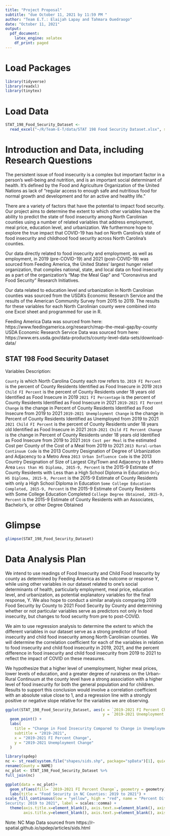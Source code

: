 ```yaml
---
title: "Project Proposal"
subtitle: "due October 11, 2021 by 11:59 PM "
author: "Team E.T.: Elaijah Lapay and Tahmara Ouedraogo"
date: "October 11, 2021"
output: 
  pdf_document:
    latex_engine: xelatex
    df_print: paged
---
```


# Load Packages

```r
library(tidyverse) 
library(readxl)
library(tinytex)
``` 

# Load Data
```r
STAT_198_Food_Security_Dataset <- 
  read_excel("~/R/Team-E-T/data/STAT 198 Food Security Dataset.xlsx", sheet = " County Projections")
```

# Introduction and Data, including Research Questions

The persistent issue of food insecurity is a complex but important factor in a person’s well-being and nutrition, and is an important social determinant of health. It's defined by the Food and Agriculture Organization of the United Nations as lack of "regular access to enough safe and nutritious food for normal growth and development and for an active and healthy life."

There are a variety of factors that have the potential to impact food security. Our project aims to determine the extent to which other variables have the ability to predict the state of food insecurity among North Carolinian counties using a number of related variables that address employment, meal price, education level, and urbanization. We furthermore hope to explore the true impact that COVID-19 has had on North Carolina’s state of food insecurity and childhood food security across North Carolina’s counties. 

Our data directly related to food insecurity and employment, as well as employment, in 2019 (pre-COVID-19) and 2021 (post-COVID-19) was sourced from Feeding America, the United States’ largest hunger relief organization, that compiles national, state, and local data on food insecurity as a part of the organization’s “Map the Meal Gap” and “Coronavirus and Food Security” Research Initiatives. 

Our data related to education level and urbanization in North Carolinian counties was sourced from the USDA’s Economic Research Service and the results of the American Community Survey from 2015 to 2019. The results for these variables for each North Carolinian county were combined into one Excel sheet and programmed for use in R.

Feeding America Data was sourced from here: https://www.feedingamerica.org/research/map-the-meal-gap/by-county
USDA Economic Research Service Data was sourced from here: https://www.ers.usda.gov/data-products/county-level-data-sets/download-data/

## STAT 198 Food Security Dataset

Variables Description:

`County` is which North Carolina County each row refers to. 
`2019 FI Percent` is the percent of County Residents Identified as Food Insecure in 2019
`2019 Child FI Percent` is the percent of County Residents under 18 years old Identified as Food Insecure in 2019
`2021 FI Percentage` is the percent of County Residents Identified as Food Insecure in 2021
`2019-2021 FI Percent Change` is the change in Percent of County Residents Identified as Food Insecure from 2019 to 2021
`2019-2021 Unemployment Change` is the change in Percent of County Residents Identified as Unemployed from 2019 to 2021
`2021 Child FI Percent` is the percent of County Residents under 18 years old Identified as Food Insecure in 2021
`2019-2021 Child FI Percent Change` is the change in Percent of County Residents under 18 years old Identified as Food Insecure from 2019 to 2021
`2019 Cost per Meal` is the estimated Cost per County of the Cost of a Meal from 2019 to 2021
`2013 Rural-urban Continuum Code` is the 2013 Country Designation of Degree of Urbanization and Adjacency to a Metro Area
`2013 Urban Influence Code` is the 2013 Country Designation of Size of Largest City/Town and Adjacency to a Metro Area
`Less than HS Diploma, 2015-9, Percent` is the 2015-9 Estimate of County Residents with Less than a High School Diploma in Education
`Only HS Diploma, 2015-9, Percent` is the 2015-9 Estimate of County Residents with only a High School Diploma in Education
`Some College Education Completed, 2015-9, Percent` is the 2015-9 Estimate of County Residents with Some College Education Completed
`College Degree Obtained, 2015-9, Percent` is the 2015-9 Estimate of County Residents with an Associates, Bachelor's, or other Degree Obtained

# Glimpse
```r
glimpse(STAT_198_Food_Security_Dataset)
```

# Data Analysis Plan

We intend to use readings of Food Insecurity and Child Food Insecurity by county as determined by Feeding America as the outcome or response Y, while using other variables in our dataset related to one’s social determinants of health, particularly employment, meal price, education level, and urbanization, as potential explanatory variables for the final response, Y. We also hope to conduct a similar analysis comparing 2019 Food Security by County to 2021 Food Security by County and determining whether or not particular variables serve as predictors not only in food insecurity, but changes to food security from pre to post-COVID.

We aim to use regression analysis to determine the extent to which the different variables in our dataset serve as a strong predictor of food insecurity and child food insecurity among North Carolinian counties. We will determine the correlation coefficient for each of the variables in relation to food insecurity and child food insecurity in 2019, 2021, and the percent difference in food insecurity and child food insecurity from 2019 to 2021 to reflect the impact of COVID on these measures.

We hypothesize that a higher level of unemployment, higher meal prices, lower levels of education, and a greater degree of ruralness on the Urban-Rural Continuum at the county level have a strong association with a higher level of food insecurity for both the general population and for children. Results to support this conclusion would involve a correlation coefficient with an absolute value close to 1, and a regression line with a strongly positive or negative slope relative for the variables we are observing.

```r
ggplot(STAT_198_Food_Security_Dataset, aes(x = `2019-2021 FI Percent Change`,
                                           y = `2019-2021 Unemployment Change`)) +
  geom_point() +
  labs(
    title = "Change in Food Insecurity Compared to Change in Unemployment",
    subtitle = "2019-2021",
    x = "2019-2021 FI Percent Change",
    y = "2019-2021 Unemployment Change"
  )
``` 

```r
library(spdep)
nc <- st_read(system.file("shapes/sids.shp", package="spData")[1], quiet=TRUE) %>%
rename(County = NAME)
nc_plot <- STAT_198_Food_Security_Dataset %>%
full_join(nc)

ggplot(data = nc_plot)+
  geom_sf(aes(fill= `2019-2021 FI Percent Change`, geometry = geometry)) +
  labs(title = "Food Security in NC Counties: 2019 to 2021") +
scale_fill_continuous(low = "yellow", high = "red", name = "Percent Difference in Food 
Security: 2019 to 2021", label = scales::comma) + 
  theme(axis.title.x=element_blank(), axis.text.x=element_blank(), axis.ticks.x=element_blank(),
        axis.title.y=element_blank(), axis.text.y=element_blank(), axis.ticks.y=element_blank())
```
Note: NC Map Data sourced from https://r-spatial.github.io/spdep/articles/sids.html
